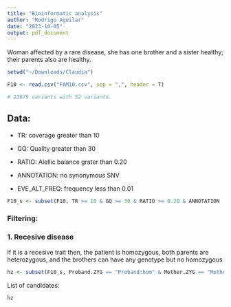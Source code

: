 ```yaml
---
title: "Bioinformatic analysis"
author: "Rodrigo Aguilar"
date: "2023-10-05"
output: pdf_document
---
```


Woman affected by a rare disease, she has one brother and a sister healthy; their parents also are healthy.

```r
setwd("~/Downloads/Claudia")

F10 <- read.csv("FAM10.csv", sep = ",", header = T)

# 22679 variants with 52 variants.
```

## Data:

- TR: coverage greater than 10

- GQ: Quality greater than 30

- RATIO: Alellic balance grater than 0.20

- ANNOTATION: no synonymous SNV

- EVE_ALT_FREQ: frequency less than 0.01

```r
F10_s <- subset(F10, TR >= 10 & GQ >= 30 & RATIO >= 0.20 & ANNOTATION != "synonymous SNV" &  EVE_ALT_FREQ <= 0.01)
```



### Filtering:

### 1. Recesive disease

If it is a recesive trait then, the patient is homozygous, both parents are heterozygous, and the brothers can have any genotype but no homozygous

```r
hz <- subset(F10_s, Proband.ZYG == "Proband:hom" & Mother.ZYG == "Mother:het" & Father.ZYG == "Father:het" & UASib.ZYG != "UASib:hom" & UASib.ZYG.1 != "UASib:hom") 
```

List of candidates:

```r
hz
```